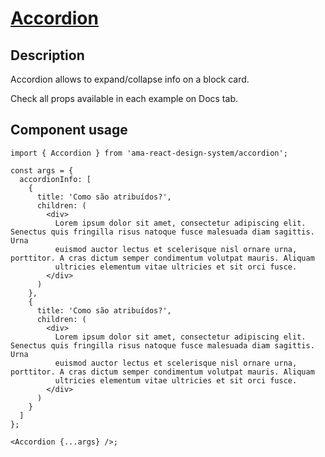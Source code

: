 
<Meta title="Components/Accordion/Accordion Docs" />

<h1 className="mb-32">
  <u>Accordion</u>
</h1>

<h2>Description </h2>
<p className="fs-16">Accordion allows to expand/collapse info on a block card.</p>
<p className="fs-16">Check all props available in each example on Docs tab.</p>

<h2>Component usage</h2>

```tsx
import { Accordion } from 'ama-react-design-system/accordion';

const args = {
  accordionInfo: [
    {
      title: 'Como são atribuídos?',
      children: (
        <div>
          Lorem ipsum dolor sit amet, consectetur adipiscing elit. Senectus quis fringilla risus natoque fusce malesuada diam sagittis. Urna
          euismod auctor lectus et scelerisque nisl ornare urna, porttitor. A cras dictum semper condimentum volutpat mauris. Aliquam
          ultricies elementum vitae ultricies et sit orci fusce.
        </div>
      )
    },
    {
      title: 'Como são atribuídos?',
      children: (
        <div>
          Lorem ipsum dolor sit amet, consectetur adipiscing elit. Senectus quis fringilla risus natoque fusce malesuada diam sagittis. Urna
          euismod auctor lectus et scelerisque nisl ornare urna, porttitor. A cras dictum semper condimentum volutpat mauris. Aliquam
          ultricies elementum vitae ultricies et sit orci fusce.
        </div>
      )
    }
  ]
};

<Accordion {...args} />;
```
